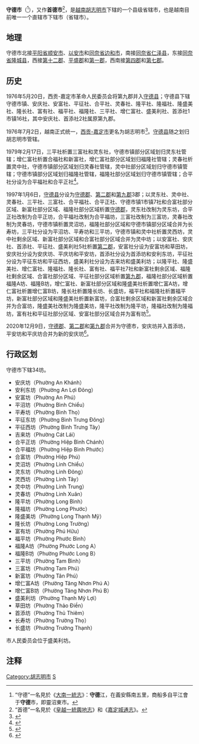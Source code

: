 {{Infobox Settlement
|name                   = 守德市
|settlement_type        = 省辖市
|official_name          = 
|other_name             = 
|native_name            = {{lang|vi|Thành phố Thủ Đức}}
|nickname               = 
|motto                  = 
|image_skyline          = {{multiple image
| border = infobox
| total_width = 280
| image_style = border:1;
| perrow = 2/2/2
| image1 = Chợ Thủ Đức.jpg
| image2 = Bến Nghé, District 1, Ho Chi Minh, Vietnam - panoramio (29).jpg
| image3 = Xalo hanoi-Thảo Điền, Quận 2, Hồ Chí Minh, Việt Nam - panoramio (1).jpg
| image4 = Cát Lái, Quận 2, Hồ Chí Minh, Vietnam - panoramio.jpg
| image5 = Suoi Tien, den tho Vua Hung - panoramio.jpg
| image6 = Tượng đài chiến thắng Bưng 6 xã ở Quận 9.jpg
}}
|imagesize              = 
|image_caption          = 
|image_flag             = 
|flag_size              = 
|image_seal             = 
|seal_size              = 
|image_shield           = 
|shield_size            = 
|image_blank_emblem     = 
|blank_emblem_size      = 
|image_map              = {{Infobox mapframe|frame-width=250|zoom=10}}
|mapsize                = 
|map_caption            = 
|image_map1             = 
|mapsize1               = 
|map_caption1           = 
|pushpin_map            = Vietnam
|pushpin_label_position = bottom
|pushpin_map_caption    = 守德市在越南的位置
|pushpin_map1           = 
|pushpin_label_position1= 
|pushpin_map_caption1   = 
|subdivision_type       = [[国家|国家]]
|subdivision_name       = {{flag|Vietnam}}
|subdivision_type1      = [[越南行政区划|直辖市]]
|subdivision_name1      = [[胡志明市|胡志明市]]
|subdivision_type2      = 行政区划
|subdivision_name2      = 34坊
|subdivision_type3      = 
|subdivision_name3      = 
|seat_type              = 
|seat                   = 
|government_type        = 
|leader_title           = 
|leader_name            = 
|leader_title1          = 
|leader_name1           = 
|established_title      = 
|established_date       = 
|area_magnitude         = 
|unit_pref              = 
|area_footnotes         = 
|area_total_km2         = 211.56
|area_land_km2          = 
|area_water_km2         = 
|area_water_percent     = 
|area_urban_km2         = 
|area_metro_km2         = 
|population_as_of       = 2019年
|population_footnotes   = 
|population_note        = 
|population_total       = 1013795
|population_density_km2 = auto
|population_metro             = 
|population_density_metro_km2 = 
|population_urban             = 
|population_density_urban_km2 = 
|timezone               = [[越南标准时间|越南标准时间]]
|utc_offset             = +7
|elevation_footnotes    = 
|elevation_m            = 
|coor_type              = 
|coordinates            = 
|postal_code_type       = 
|postal_code            = 
|area_code              = 
|website                = [https://tpthuduc.hochiminhcity.gov.vn/ 守德市电子信息门户网站]
|footnotes              = 
}}
'''守德市'''（{{vie|v='''Thành phố Thủ Đức'''|hn=城庯守德}}<ref>“守德”一名見於《[[大南一統志|大南一統志]]》：'''守德'''江，在義安縣南五里，商船多自平江會于'''守德'''市，即靈沼東市。</ref>），又作'''首德市'''<ref>“首德”一名見於《[[皇越一統輿地志|皇越一統輿地志]]》和《[[嘉定城通志|嘉定城通志]]》。</ref>，是[[越南|越南]][[胡志明市|胡志明市]]下辖的一个县级省辖市，也是越南目前唯一一个直辖市下辖市（省辖市）。

==地理==
守德市北接[[平阳省|平阳省]][[顺安市|顺安市]]、[[以安市|以安市]]和[[同奈省|同奈省]][[边和市|边和市]]，南接[[同奈省|同奈省]][[仁泽县|仁泽县]]，东接[[同奈省|同奈省]][[隆城县|隆城县]]，西接[[胡志明市第十二郡|第十二郡]]、[[平盛郡|平盛郡]]和[[胡志明市第一郡|第一郡]]，西南接[[胡志明市第四郡|第四郡]]和[[胡志明市第七郡|第七郡]]。

==历史==
1976年5月20日，西贡-嘉定市革命人民委员会将第九郡并入[[守德县|守德县]]；守德县下辖守德市镇、安庆社、安富社、平征社、合平社、灵春社、隆平社、隆福社、隆盛美社、隆长社、富有社、福平社、福隆社、三平社、增仁富社、盛美利社、首添社1市镇16社，其中安庆社、首添社2社属原第九郡。

1976年7月2日，越南正式统一，[[西贡-嘉定市|西贡-嘉定市]]更名为胡志明市<ref>{{Cite web |url=https://thuvienphapluat.vn/van-ban/Bo-may-hanh-chinh/Nghi-quyet-chinh-thuc-dat-ten-thanh-pho-Sai-Gon-Gia-Dinh-la-thanh-pho-Ho-Chi-Minh/42737/noi-dung.aspx |title=Nghị quyết về chính thức đặt tên thành phố Sài Gòn - Gia Định là thành phố Hồ Chí Minh do Quốc hội ban hành |accessdate=2020-04-08 |archive-date=2020-04-06 |archive-url=https://web.archive.org/web/20200406190519/https://thuvienphapluat.vn/van-ban/Bo-may-hanh-chinh/Nghi-quyet-chinh-thuc-dat-ten-thanh-pho-Sai-Gon-Gia-Dinh-la-thanh-pho-Ho-Chi-Minh/42737/noi-dung.aspx |dead-url=no }}</ref>。[[守德县|守德县]]随之划归胡志明市管辖。

1979年2月17日，三平社析置三富社和灵东社，守德市镇部分区域划归灵东社管辖；增仁富社析置合福社和新富社，增仁富社部分区域划归福隆社管辖；灵春社析置灵中社，守德市镇部分区域划归灵春社管辖，灵中社部分区域划归守德市镇管辖；守德市镇部分区域划归福隆社管辖，福隆社部分区域划归守德市镇管辖；合平社分设为合平福社和合平正社<ref>{{Cite web |url=https://thuvienphapluat.vn/van-ban/Bo-may-hanh-chinh/Quyet-dinh-52-CP-dieu-chinh-dia-gioi-phuong-thuoc-Quan-6-10-thanh-pho-Ho-Chi-Minh/58087/noi-dung.aspx |title=Quyết định 52-CP năm 1979 điều chỉnh địa giới một số phường thuộc Quận 6 và Quận 10, thành phố Hồ Chí Minh do Hội đồng Chính phủ ban hành |accessdate=2020-04-08 |archive-date=2020-04-07 |archive-url=https://web.archive.org/web/20200407091659/https://thuvienphapluat.vn/van-ban/Bo-may-hanh-chinh/Quyet-dinh-52-CP-dieu-chinh-dia-gioi-phuong-thuoc-Quan-6-10-thanh-pho-Ho-Chi-Minh/58087/noi-dung.aspx |dead-url=no }}</ref>。

1997年1月6日，[[守德县|守德县]]分设为[[守德郡|守德郡]]、[[胡志明市第二郡|第二郡]]和[[胡志明市第九郡|第九郡]]3郡；以灵东社、灵中社、灵春社、三平社、三富社、合平福社、合平正社、守德市镇1市镇7社和合富社部分区域、新富社部分区域、福隆社部分区域析置[[守德郡|守德郡]]，灵东社改制为灵东坊，合平正社改制为合平正坊，合平福社改制为合平福坊，三富社改制为三富坊，灵春社改制为灵春坊，守德市镇析置灵沼坊，福隆社部分区域和守德市镇部分区域合并为长寿坊，三平社分设为平沼坊、平寿坊和三平坊，守德市镇和灵中社析置灵西坊，灵中社剩余区域、新富社部分区域和合富社部分区域合并为灵中坊；以安富社、安庆社、首添社、平征社、盛美利社5社析置[[胡志明市第二郡|第二郡]]，安富社分设为安富坊和草田坊，安庆社分设为安庆坊、平庆坊和平安坊，首添社分设为首添坊和安利东坊，平征社分设为平征东坊和平征西坊，盛美利社分设为吉来坊和盛美利坊；以隆平社、隆盛美社、增仁富社、隆福社、隆长社、富有社、福平社7社和新富社剩余区域、福隆社剩余区域、合富社部分区域、平征社部分区域析置[[胡志明市第九郡|第九郡]]，福隆社部分区域析置福隆A坊、福隆B坊，增仁富社、新富社部分区域和隆盛美社析置增仁富A坊，增仁富社析置增仁富B坊，隆长社析置隆长坊、长盛坊，福平社和福隆社析置福平坊，新富社部分区域和隆盛美社析置新富坊，合富社剩余区域和新富社剩余区域合并为合富坊，隆盛美社改制为隆盛美坊，隆平社改制为隆平坊，隆福社改制为隆福坊，富有社和平征社部分区域、安富社部分区域合并为富有坊<ref>{{Cite web |url=https://thuvienphapluat.vn/van-ban/Bat-dong-san/Nghi-dinh-3-CP-thanh-lap-quan-Thu-Duc-quan-2-quan-7-quan-9-quan-12-va-thanh-lap-cac-phuong-thuoc-quan-moi-Thanh-pho-Ho-Chi-Minh-40319.aspx |title=Nghị định 3-CP năm 1997 về việc thành lập quận Thủ Đức, quận 2, quận 7, quận 9, quận 12 và thành lập các phường thuộc các quận mới - Thành phố Hồ Chí Minh |accessdate=2020-04-08 |archive-date=2020-04-12 |archive-url=https://web.archive.org/web/20200412121149/https://thuvienphapluat.vn/van-ban/Bat-dong-san/Nghi-dinh-3-CP-thanh-lap-quan-Thu-Duc-quan-2-quan-7-quan-9-quan-12-va-thanh-lap-cac-phuong-thuoc-quan-moi-Thanh-pho-Ho-Chi-Minh-40319.aspx |dead-url=no }}</ref>。

2020年12月9日，[[守德郡|守德郡]]、[[胡志明市第二郡|第二郡]]和[[胡志明市第九郡|第九郡]]合并为守德市，安庆坊并入首添坊，平安坊和平庆坊合并为新的安庆坊<ref>{{Cite web |url=https://luatvietnam.vn/hanh-chinh/nghi-quyet-1111-nq-ubtvqh14-thanh-lap-thanh-pho-thu-duc-tphcm-195853-d1.html |title=Nghị quyết 1111/NQ-UBTVQH14 sắp xếp các đơn vị hành chính và thành lập Thành phố Thủ Đức, TPHCM |access-date=2020-12-21 |archive-date=2021-02-07 |archive-url=https://web.archive.org/web/20210207184715/https://luatvietnam.vn/hanh-chinh/nghi-quyet-1111-nq-ubtvqh14-thanh-lap-thanh-pho-thu-duc-tphcm-195853-d1.html |dead-url=no }}</ref>。

==行政区划==
守德市下辖34坊。
*安庆坊（Phường An Khánh）
*安利东坊（Phường An Lợi Đông）
*安富坊（Phường An Phú）
*平沼坊（Phường Bình Chiểu）
*平寿坊（Phường Bình Thọ）
*平征东坊（Phường Bình Trưng Đông）
*平征西坊（Phường Bình Trưng Tây）
*吉来坊（Phường Cát Lái）
*合平正坊（Phường Hiệp Bình Chánh）
*合平福坊（Phường Hiệp Bình Phước）
*合富坊（Phường Hiệp Phú）
*灵沼坊（Phường Linh Chiểu）
*灵东坊（Phường Linh Đông）
*灵西坊（Phường Linh Tây）
*灵中坊（Phường Linh Trung）
*灵春坊（Phường Linh Xuân）
*隆平坊（Phường Long Bình）
*隆福坊（Phường Long Phước）
*隆盛美坊（Phường Long Thạnh Mỹ）
*隆长坊（Phường Long Trường）
*富有坊（Phường Phú Hữu）
*福平坊（Phường Phước Bình）
*福隆A坊（Phường Phước Long A）
*福隆B坊（Phường Phước Long B）
*三平坊（Phường Tam Bình）
*三富坊（Phường Tam Phú）
*新富坊（Phường Tân Phú）
*增仁富A坊（Phường Tăng Nhơn Phú A）
*增仁富B坊（Phường Tăng Nhơn Phú B）
*盛美利坊（Phường Thạnh Mỹ Lợi）
*草田坊（Phường Thảo Điền）
*首添坊（Phường Thủ Thiêm）
*长寿坊（Phường Trường Thọ）
*长盛坊（Phường Trường Thạnh）

市人民委员会位于盛美利坊。

==注释==
{{reflist}}
{{胡志明市行政區劃}}
{{越南东南部之县市镇区域划分}}

[[Category:胡志明市|Category:胡志明市]]
[[Category:越南城市|S]]